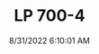 ---
width: 4000
height: 6000
title: LP 700-4
description: Lamborghini Aventador LP 700-4 in Dripping Springs, TX.
date: 8/31/2022 6:10:01 AM
cameraMake: Sony
cameraModel: ILCE-7M3
lens: FE 24-70mm F2.8 GM
settingsfStop: f/3.5
settingsISO: ISO 250
settingsShutter: 1/80
settingsFocalLength: 70 mm
---